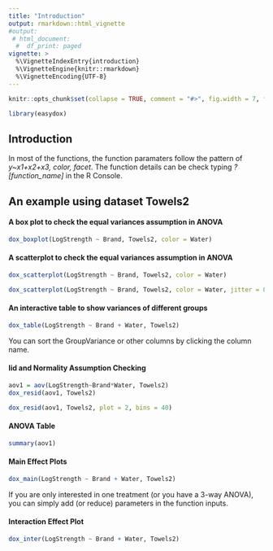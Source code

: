 ```yaml
---
title: "Introduction"
output: rmarkdown::html_vignette
#output:
 # html_document:
  #  df_print: paged
vignette: >
  %\VignetteIndexEntry{introduction}
  %\VignetteEngine{knitr::rmarkdown}
  %\VignetteEncoding{UTF-8}
---
```


```r
knitr::opts_chunk$set(collapse = TRUE, comment = "#>", fig.width = 7, fig.height = 4, fig.align = "center")
```

```r
library(easydox)
```

## Introduction

In most of the functions, the function paramaters follow the pattern of *y~x1+x2+x3, color, facet*. The function details can be check typing *?[function_name]* in the R Console.

## An example using dataset Towels2

#### A box plot to check the equal variances assumption in ANOVA

```r
dox_boxplot(LogStrength ~ Brand, Towels2, color = Water)
```

#### A scatterplot to check the equal variances assumption in ANOVA

```r
dox_scatterplot(LogStrength ~ Brand, Towels2, color = Water)
```


```r
dox_scatterplot(LogStrength ~ Brand, Towels2, color = Water, jitter = 0.15)
```


#### An interactive table to show variances of different groups

```r
dox_table(LogStrength ~ Brand + Water, Towels2)
```

You can sort the GroupVariance or other columns by clicking the column name.

#### Iid and Normality Assumption Checking

```r
aov1 = aov(LogStrength~Brand*Water, Towels2)
dox_resid(aov1, Towels2)
```
```r
dox_resid(aov1, Towels2, plot = 2, bins = 40)
```

#### ANOVA Table

```r
summary(aov1)
```

#### Main Effect Plots

```r
dox_main(LogStrength ~ Brand + Water, Towels2)
```

If you are only interested in one treatment (or you have a 3-way ANOVA), you can simply add (or reduce) parameters in the function inputs.

#### Interaction Effect Plot

```r
dox_inter(LogStrength ~ Brand + Water, Towels2)
```
